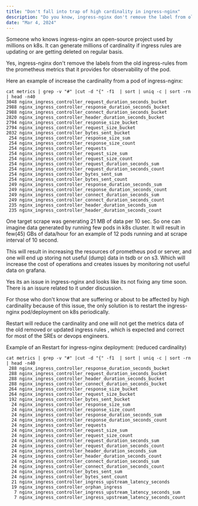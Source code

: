 ```yaml
---
title: "Don't fall into trap of high cardinality in ingress-nginx"
description: "Do you know, ingress-nginx don't remove the label from old ingress rules ?"
date: "Mar 4, 2024"
---
```


Someone who knows ingress-nginx an open-source project used by millions on k8s. It can generate millions of cardinality if ingress rules are updating or are 
 getting deleted on regular basis.

Yes, ingress-nginx don't remove the labels from the old ingress-rules from the prometheus metrics that it provides for observability of the pod.

Here an example of increase the cardinality from a pod of ingress-nginx:

```
cat metrics | grep -v "#" |cut -d "{" -f1  | sort | uniq -c | sort -rn | head -n40
3048 nginx_ingress_controller_request_duration_seconds_bucket
2988 nginx_ingress_controller_response_duration_seconds_bucket
2988 nginx_ingress_controller_connect_duration_seconds_bucket
2820 nginx_ingress_controller_header_duration_seconds_bucket
2794 nginx_ingress_controller_response_size_bucket
2794 nginx_ingress_controller_request_size_bucket
2032 nginx_ingress_controller_bytes_sent_bucket
 254 nginx_ingress_controller_response_size_sum
 254 nginx_ingress_controller_response_size_count
 254 nginx_ingress_controller_requests
 254 nginx_ingress_controller_request_size_sum
 254 nginx_ingress_controller_request_size_count
 254 nginx_ingress_controller_request_duration_seconds_sum
 254 nginx_ingress_controller_request_duration_seconds_count
 254 nginx_ingress_controller_bytes_sent_sum
 254 nginx_ingress_controller_bytes_sent_count
 249 nginx_ingress_controller_response_duration_seconds_sum
 249 nginx_ingress_controller_response_duration_seconds_count
 249 nginx_ingress_controller_connect_duration_seconds_sum
 249 nginx_ingress_controller_connect_duration_seconds_count
 235 nginx_ingress_controller_header_duration_seconds_sum
 235 nginx_ingress_controller_header_duration_seconds_count
```

One target scrape was generating 21 MB of data per 10 sec. So one can imagine data generated by running few pods in k8s cluster. It will result in few(45) GBs of data/hour for an example of 12 pods running and at scrape interval of 10 second.

This will result in increasing the resources of prometheus pod or server, and one will end up storing not useful (dump) data in tsdb or on s3. Which will increase the cost of operations and creates issues by monitoring not useful data on grafana.


Yes its an issue in ingress-nginx and looks like its not fixing any time soon. There is an issure related to it under discussion. 

For those who don't know that are suffering or about to be affected by high cardinality because of this issue, the only solution is to restart the ingress-nginx pod/deployment on k8s periodically. 

Restart will reduce the cardinality and one will not get the metrics data of the old removed or updated ingress rules , which is expected and correct for most of the SREs or devops engineers. 

Example of an Restart for ingress-nginx deployment: (reduced cardinality)

```
cat metrics | grep -v "#" |cut -d "{" -f1  | sort | uniq -c | sort -rn | head -n40
 288 nginx_ingress_controller_response_duration_seconds_bucket
 288 nginx_ingress_controller_request_duration_seconds_bucket
 288 nginx_ingress_controller_header_duration_seconds_bucket
 288 nginx_ingress_controller_connect_duration_seconds_bucket
 264 nginx_ingress_controller_response_size_bucket
 264 nginx_ingress_controller_request_size_bucket
 192 nginx_ingress_controller_bytes_sent_bucket
  24 nginx_ingress_controller_response_size_sum
  24 nginx_ingress_controller_response_size_count
  24 nginx_ingress_controller_response_duration_seconds_sum
  24 nginx_ingress_controller_response_duration_seconds_count
  24 nginx_ingress_controller_requests
  24 nginx_ingress_controller_request_size_sum
  24 nginx_ingress_controller_request_size_count
  24 nginx_ingress_controller_request_duration_seconds_sum
  24 nginx_ingress_controller_request_duration_seconds_count
  24 nginx_ingress_controller_header_duration_seconds_sum
  24 nginx_ingress_controller_header_duration_seconds_count
  24 nginx_ingress_controller_connect_duration_seconds_sum
  24 nginx_ingress_controller_connect_duration_seconds_count
  24 nginx_ingress_controller_bytes_sent_sum
  24 nginx_ingress_controller_bytes_sent_count
  21 nginx_ingress_controller_ingress_upstream_latency_seconds
  19 nginx_ingress_controller_orphan_ingress
   7 nginx_ingress_controller_ingress_upstream_latency_seconds_sum
   7 nginx_ingress_controller_ingress_upstream_latency_seconds_count
```

